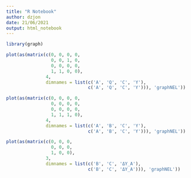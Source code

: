 ```yaml
---
title: "R Notebook"
author: dzjon
date: 21/06/2021
output: html_notebook
---
```

```r
library(graph)
```

```r
plot(as(matrix(c(0, 0, 0, 0,
                 0, 0, 1, 0,
                 0, 0, 0, 0,
                 1, 1, 0, 0),
               4,
               dimnames = list(c('A', 'Q', 'C', 'Y'),
                               c('A', 'Q', 'C', 'Y'))), 'graphNEL'))
```
```r
plot(as(matrix(c(0, 0, 0, 0,
                 0, 0, 0, 0,
                 0, 0, 0, 0,
                 1, 1, 1, 0),
               4,
               dimnames = list(c('A', 'B', 'C', 'Y'),
                               c('A', 'B', 'C', 'Y'))), 'graphNEL'))
```
```r
plot(as(matrix(c(0, 0, 0,
                 0, 0, 0,
                 1, 0, 0),
               3,
               dimnames = list(c('B', 'C', 'ΔY_A'),
                               c('B', 'C', 'ΔY_A'))), 'graphNEL'))
```
